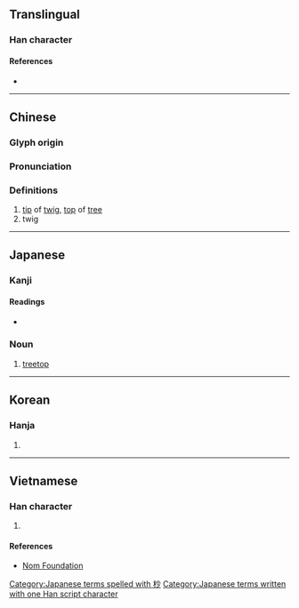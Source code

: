 {{character info/new}}
==Translingual==

===Han character===
{{Han char|rn=75|rad=木|as=04|sn=8|four=49920|canj=DFH|ids=⿰木少}}

====References====
* {{Han ref|kx=0513.020|dkj=14490|dj=0898.120|hdz=21168.090|uh=676A|ud=26474|bh=AA57|bd=43607}}

----

==Chinese==
{{zh-forms}}

===Glyph origin===
{{Han etym}}

===Pronunciation===
{{zh-pron
|m=miǎo
|c=miu5
|mc=y
|oc=y
|ma=
|cat=n
}}

===Definitions===
{{zh-hanzi}}

# [[tip]] of [[twig]], [[top]] of [[tree]]
# twig

----

==Japanese==

===Kanji===
{{ja-kanji|grade=|rs=木04}}

====Readings====
* {{ja-readings|on=[[びょう]] (byō), [[しょう]] (shō)|kun=[[こずえ]] (kozue)}}

===Noun===
{{ja-noun|こずえ}}

# [[treetop]]

[[Category:Japanese terms spelled with 杪]]
[[Category:Japanese terms written with one Han script character]]

----

==Korean==

===Hanja===
{{ko-hanja|hangeul=초|eumhun=|rv=cho|mr=ch'o|y=cho}}

# {{defn|lang=ko|sort=木04}}

----

==Vietnamese==

===Han character===
{{vi-readings|rs=木04|hanviet=[[diễu]], [[miểu]]}}

# {{defn|lang=vi|sort=木04}}

====References====
* [http://nomfoundation.org/common/nom_details.php?codepoint=676a Nom Foundation]